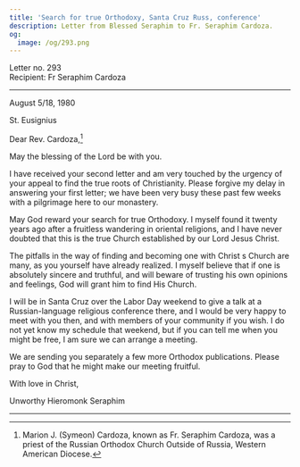 ```yaml
---
title: 'Search for true Orthodoxy, Santa Cruz Russ, conference'
description: Letter from Blessed Seraphim to Fr. Seraphim Cardoza.
og:
  image: /og/293.png
---
```


<div style={{textAlign:'right', fontFamily:'monospace'}}>Letter no. 293</div>
<div style={{textAlign:'left', fontFamily:'monospace'}}>Recipient: Fr Seraphim Cardoza</div>

---

August 5/18, 1980

St. Eusignius

Dear Rev. Cardoza,[^1]

May the blessing of the Lord be with you.

I have received your second letter and am very touched by the urgency of your appeal to find the true roots of Christianity. Please forgive my delay in answering your first letter; we have been very busy these past few weeks with a pilgrimage here to our monastery.

May God reward your search for true Orthodoxy. I myself found it twenty years ago after a fruitless wandering in oriental religions, and I have never doubted that this is the true Church established by our Lord Jesus Christ.

The pitfalls in the way of finding and becoming one with Christ s Church are many, as you yourself have already realized. I myself believe that if one is absolutely sincere and truthful, and will beware of trusting his own opinions and feelings, God will grant him to find His Church.

I will be in Santa Cruz over the Labor Day weekend to give a talk at a Russian-language religious conference there, and I would be very happy to meet with you then, and with members of your community if you wish. I do not yet know my schedule that weekend, but if you can tell me when you might be free, I am sure we can arrange a meeting.

We are sending you separately a few more Orthodox publications. Please pray to God that he might make our meeting fruitful.

With love in Christ,

Unworthy Hieromonk Seraphim

---

[^1]: Marion J. (Symeon) Cardoza, known as Fr. Seraphim Cardoza, was a priest of the Russian Orthodox Church Outside of Russia, Western American Diocese.
